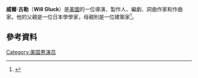 {{Infobox person
| name            = Will Gluck
| image           = [[File:WGpix.jpg|200px]]
| caption         = 
| education        = [[United_Nations_International_School|United Nations International School]]<br>[[康奈爾大學|康奈爾大學]]
| birth_place      = 美國[[紐約市|紐約市]]
| occupation      = 導演、製作人、編劇、詞曲作家和作曲家
}}
'''威爾·古勒'''（'''Will Gluck'''）是[[美國|美國]]的一位導演、製作人、編劇、詞曲作家和作曲家。他的父親是一位日本學學家，母親則是一位建築家<ref>{{Cite web |url=http://new.pentagram.com/2014/04/new-work-gluck/ |title=存档副本 |access-date=2016-05-07 |archive-url=https://web.archive.org/web/20141215064700/http://new.pentagram.com/2014/04/new-work-gluck/ |archive-date=2014-12-15 |dead-url=yes }}</ref>。
==參考資料==
{{reflist}}
[[Category:美国男演员|Category:美国男演员]]